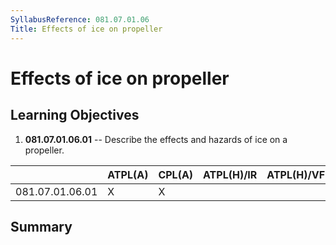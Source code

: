 ```yaml
---
SyllabusReference: 081.07.01.06
Title: Effects of ice on propeller
---
```


# Effects of ice on propeller

## Learning Objectives

1.  **081.07.01.06.01** -- Describe the effects and hazards of ice on a
    propeller.

|                 | ATPL(A) | CPL(A) | ATPL(H)/IR | ATPL(H)/VFR | CPL(H) | IR  | CBIR(A) |
| --------------- | ------- | ------ | ---------- | ----------- | ------ | --- | ------- |
| 081.07.01.06.01 | X       | X      |            |             |        |     |         |

## Summary

